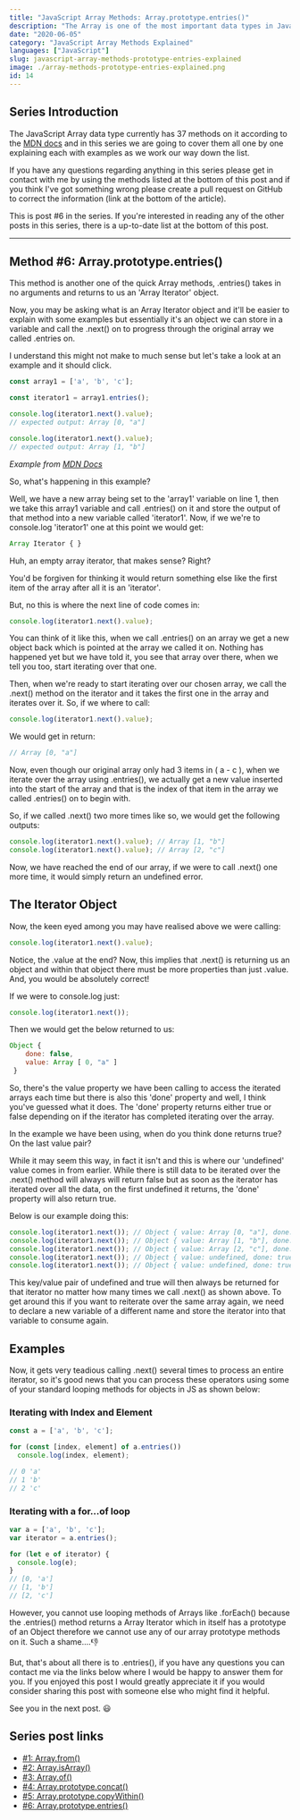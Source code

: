 ```yaml
---
title: "JavaScript Array Methods: Array.prototype.entries()"
description: "The Array is one of the most important data types in JavaScript, so in this series we are going to cover all of the Array Methods. In this post it's Array.prototype.entries()"
date: "2020-06-05"
category: "JavaScript Array Methods Explained"
languages: ["JavaScript"]
slug: javascript-array-methods-prototype-entries-explained
image: ./array-methods-prototype-entries-explained.png
id: 14
---
```


## Series Introduction

The JavaScript Array data type currently has 37 methods on it according to the [MDN docs](https://developer.mozilla.org/en-US/docs/Web/JavaScript/Reference/Global_Objects/Array) and in this series we are going to cover them all one by one explaining each with examples as we work our way down the list. 

If you have any questions regarding anything in this series please get in contact with me by using the methods listed at the bottom of this post and if you think I've got something wrong please create a pull request on GitHub to correct the information (link at the bottom of the article).

This is post #6 in the series. If you're interested in reading any of the other posts in this series, there is a up-to-date list at the bottom of this post.

---

## Method #6: Array.prototype.entries()

This method is another one of the quick Array methods, .entries() takes in no arguments and returns to us an 'Array Iterator' object. 

Now, you may be asking what is an Array Iterator object and it'll be easier to explain with some examples but essentially it's an object we can store in a variable and call the .next() on to progress through the original array we called .entries on. 

I understand this might not make to much sense but let's take a look at an example and it should click.

```javascript
const array1 = ['a', 'b', 'c'];

const iterator1 = array1.entries();

console.log(iterator1.next().value);
// expected output: Array [0, "a"]

console.log(iterator1.next().value);
// expected output: Array [1, "b"]
```

*Example from [MDN Docs](https://developer.mozilla.org/en-US/docs/Web/JavaScript/Reference/Global_Objects/Array/entries)*

So, what's happening in this example?

Well, we have a new array being set to the 'array1' variable on line 1, then we take this array1 variable and call .entries() on it and store the output of that method into a new variable called 'iterator1'. Now, if we we're to console.log 'iterator1' one at this point we would get:

```javascript
Array Iterator { }
```

Huh, an empty array iterator, that makes sense? Right?

You'd be forgiven for thinking it would return something else like the first item of the array after all it is an 'iterator'.

But, no this is where the next line of code comes in:

```javascript
console.log(iterator1.next().value);
```

You can think of it like this, when we call .entries() on an array we get a new object back which is pointed at the array we called it on. Nothing has happened yet but we have told it, you see that array over there, when we tell you too, start iterating over that one.

Then, when we're ready to start iterating over our chosen array, we call the .next() method on the iterator and it takes the first one in the array and iterates over it. So, if we where to call:

```javascript
console.log(iterator1.next().value);
```

We would get in return:

```javascript
// Array [0, "a"]
```

Now, even though our original array only had 3 items in ( a - c ), when we iterate over the array using .entries(), we actually get a new value inserted into the start of the array and that is the index of that item in the array we called .entries() on to begin with.

So, if we called .next() two more times like so, we would get the following outputs:

```javascript
console.log(iterator1.next().value); // Array [1, "b"]
console.log(iterator1.next().value); // Array [2, "c"]
```

Now, we have reached the end of our array, if we were to call .next() one more time, it would simply return an undefined error.

## The Iterator Object

Now, the keen eyed among you may have realised above we were calling:

```javascript
console.log(iterator1.next().value);
```

Notice, the .value at the end? Now, this implies that .next() is returning us an object and within that object there must be more properties than just .value. And, you would be absolutely correct!

If we were to console.log just:

```javascript
console.log(iterator1.next());
```

Then we would get the below returned to us:

```javascript
Object { 
    done: false,
    value: Array [ 0, "a" ]
 }
```

So, there's the value property we have been calling to access the iterated arrays each time but there is also this 'done' property and well, I think you've guessed what it does. The 'done' property returns either true or false depending on if the iterator has completed iterating over the array.

In the example we have been using, when do you think done returns true? On the last value pair? 

While it may seem this way, in fact it isn't and this is where our 'undefined' value comes in from earlier. While there is still data to be iterated over the .next() method will always will return false but as soon as the iterator has iterated over all the data, on the first undefined it returns, the 'done' property will also return true. 

Below is our example doing this:

```javascript
console.log(iterator1.next()); // Object { value: Array [0, "a"], done: false }
console.log(iterator1.next()); // Object { value: Array [1, "b"], done: false }
console.log(iterator1.next()); // Object { value: Array [2, "c"], done: false }
console.log(iterator1.next()); // Object { value: undefined, done: true }
console.log(iterator1.next()); // Object { value: undefined, done: true }
```

This key/value pair of undefined and true will then always be returned for that iterator no matter how many times we call .next() as shown above. To get around this if you want to reiterate over the same array again, we need to declare a new variable of a different name and store the iterator into that variable to consume again.

## Examples

Now, it gets very teadious calling .next() several times to process an entire iterator, so it's good news that you can process these operators using some of your standard looping methods for objects in JS as shown below:

### Iterating with Index and Element

```javascript
const a = ['a', 'b', 'c'];

for (const [index, element] of a.entries())
  console.log(index, element);

// 0 'a' 
// 1 'b' 
// 2 'c'
```

### Iterating with a for...of loop

```javascript
var a = ['a', 'b', 'c'];
var iterator = a.entries();

for (let e of iterator) {
  console.log(e);
}
// [0, 'a']
// [1, 'b']
// [2, 'c'] 
```

However, you cannot use looping methods of Arrays like .forEach() because the .entries() method returns a Array Iterator which in itself has a prototype of an Object therefore we cannot use any of our array prototype methods on it. Such a shame....👎

But, that's about all there is to .entries(), if you have any questions you can contact me via the links below where I would be happy to answer them for you. If you enjoyed this post I would greatly appreciate it if you would consider sharing this post with someone else who might find it helpful.

See you in the next post. 😃

## Series post links

- [#1: Array.from()](https://conermurphy.com/javascript-array-methods-from-explained)
- [#2: Array.isArray()](https://conermurphy.com/javascript-array-methods-isarray-explained)
- [#3: Array.of()](https://conermurphy.com/javascript-array-methods-of-explained)
- [#4: Array.prototype.concat()](https://conermurphy.com/javascript-array-methods-prototype-concat-explained)
- [#5: Array.prototype.copyWithin()](https://conermurphy.com/javascript-array-methods-prototype-copywithin-explained)
- [#6: Array.prototype.entries()](https://conermurphy.com/javascript-array-methods-prototype-entries-explained)